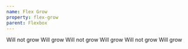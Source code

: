 ```yaml
---
name: Flex Grow
property: flex-grow
parent: Flexbox
---
```



<Grid>
  <InfoBox caption="Grow" pattern="flex-grow" color="teal">
    <Box className="text-sm flex bg-teal-200 p-1 rounded mb-2 text-center">
      <Box className="flex-no-grow p-2 bg-teal-500 rounded-sm text-teal-100 m-1">
        Will not grow
      </Box>
      <Box className="flex-grow p-2 bg-teal-700 rounded-sm text-teal-100 m-1">
        Will grow
      </Box>
      <Box className="flex-no-grow p-2 bg-teal-500 rounded-sm text-teal-100 m-1">
        Will not grow
      </Box>
    </Box>
  </InfoBox>
  <InfoBox caption="No Grow" pattern="flex-no-grow" color="teal">
    <Box className="text-sm flex bg-teal-200 p-1 rounded mb-2 text-center">
      <Box className="flex-grow p-2 bg-teal-500 rounded-sm text-teal-100 m-1">
        Will grow
      </Box>
      <Box className="flex-no-grow p-2 bg-teal-700 rounded-sm text-teal-100 m-1">
        Will not grow
      </Box>
      <Box className="flex-grow p-2 bg-teal-500 rounded-sm text-teal-100 m-1">
        Will grow
      </Box>
    </Box>
  </InfoBox>
</Grid>

